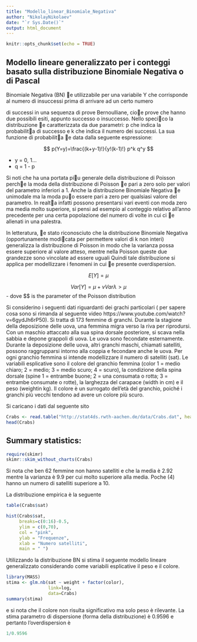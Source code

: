 ```yaml
---
title: "Modello_linear_Binomiale_Negativa"
author: "NikolayNikolaev"
date: "`r Sys.Date()`"
output: html_document
---
```


```r
knitr::opts_chunk$set(echo = TRUE)
```

## Modello lineare generalizzato per i conteggi basato sulla distribuzione Binomiale Negativa o di Pascal

Binomiale Negativa (BN) e utilizzabile per una variabile Y
che corrisponde al numero di insuccessi prima di arrivare ad un certo numero


di successi in una sequenza di prove Bernoulliane, cioe prove che hanno due
possibili esiti, appunto successo o insuccesso. Nello specico la distribuzione
e caratterizzata da due parametri: p che indica la probabilita di successo e k
che indica il numero dei successi. La sua funzione di probabilita e data dalla
seguente espressione:

$$ p(Y=y)=\frac{(k+y-1)!}{y!(k-1)!} p^k q^y $$

- y = 0, 1...
- q = 1 - p


Si noti che ha una portata piu generale della distribuzione
di Poisson perche la moda della distribuzione di Poisson e pari a zero
solo per valori del parametro inferiori a 1. Anche la distribuzione Binomiale
Negativa e unimodale ma la moda puo essere pari a zero per qualsiasi valore
del parametro. In realta infatti possono presentarsi vari eventi con moda zero
ma media molto superiore, si pensi ad esempio al conteggio relativo all'anno
precedente per una certa popolazione del numero di volte in cui ci e allenati
in una palestra.

In letteratura, e stato riconosciuto che la distribuzione Binomiale Negativa
(opportunamente modicata per permettere valori di k non interi) generalizza
la distribuzione di Poisson in modo che la varianza possa essere superiore
al valore atteso, mentre nella Poisson queste due grandezze sono vincolate ad
essere uguali
Quindi tale distribuzione si applica
per modellizzare i fenomeni in cui e presente overdispersion.


$$E[Y] = \mu$$

$$Var[Y] = \mu +vVar{\lambda} > \mu$$
- dove $\lambda $ is the parameter of the Poisson distribution



Si considerino i seguenti dati riguardanti dei grachi particolari ( per sapere cosa sono si
rimanda al seguente video https://www.youtube.com/watch?v=6gydJh6rP50). Si tratta
di 173 femmine di granchi. Durante la stagione della deposizione delle uova, una femmina
migra verso la riva per riprodursi. Con un maschio attaccato alla sua spina dorsale posteriore,
si scava nella sabbia e depone grappoli di uova. Le uova sono fecondate esternamente.
Durante la deposizione delle uova, altri granchi maschi, chiamati satelliti, possono raggrupparsi
intorno alla coppia e fecondare anche le uova. Per ogni granchio femmina si intende
modellizzare il numero di satelliti (sat). Le variabili esplicative sono il colore del granchio
femmina (color 1 = medio chiaro; 2 = medio; 3 = medio scuro; 4 = scuro), la condizione
della spina dorsale (spine 1 = entrambe buone; 2 = una consumata o rotta; 3 = entrambe
consumate o rotte), la larghezza del carapace (width in cm) e il peso (weightin kg). Il colore
è un surrogato dell’età del granchio, poiché i granchi più vecchi tendono ad avere un colore
più scuro.

Si caricano i dati dal seguente sito

```r
Crabs <- read.table("http://stat4ds.rwth-aachen.de/data/Crabs.dat", header=TRUE)
head(Crabs)
```

## Summary statistics:
```r
require(skimr)
skimr::skim_without_charts(Crabs)
```
Si nota che ben 62 femmine non hanno satelliti e che la media è 2.92 mentre la varianza è
9.9 per cui molto superiore alla media. Poche (4) hanno un numero di satelliti superiore a
10.

La distribuzione empirica è la seguente
```r
table(Crabs$sat)
```
```r
hist(Crabs$sat, 
     breaks=c(0:16)-0.5,
     ylim = c(0,70),
     col = "pink", 
     ylab = "Frequenze",
     xlab = "Numero satelliti",
     main = " ")
```
Utilizzando la distribuzione BN si stima il seguente modello lineare generalizzato considerando
come variabili esplicative il peso e il colore.

```r
library(MASS)
stima <- glm.nb(sat ~ weight + factor(color), 
                link=log, 
                data=Crabs)
summary(stima)
```

e si nota che il colore non risulta significativo ma solo peso è rilevante. La stima parametro
di dispersione (forma della distribuzione) è 0.9596 e pertanto l’overdispersion è
```r
1/0.9596
```